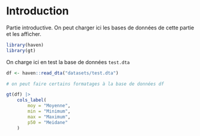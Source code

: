 # Introduction

Partie introductive. On peut charger ici les bases de données de cette partie
et les afficher.


```r
library(haven)
library(gt)
```



On charge ici en test la base de données `test.dta`


```r

df <- haven::read_dta("datasets/test.dta")

# on peut faire certains formatages à la base de données df

gt(df) |> 
    cols_label(
        moy = "Moyenne",
        min = "Minimum",
        max = "Maximum",
        p50 = "Meidane"
    )

```


